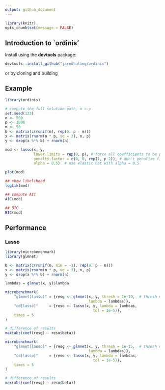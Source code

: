 ```yaml
---
output: github_document
---
```



```r
library(knitr)
opts_chunk$set(message = FALSE)
```


## Introduction to `ordinis'

Install using the **devtools** package:

```r
devtools::install_github("jaredhuling/ordinis")
```

or by cloning and building 

## Example

```r
library(ordinis)

# compute the full solution path, n > p
set.seed(123)
n <- 500
p <- 1000
m <- 50
b <- matrix(c(runif(m), rep(0, p - m)))
x <- matrix(rnorm(n * p, sd = 3), n, p)
y <- drop(x %*% b) + rnorm(n)

mod <- lasso(x, y, 
             lower.limits = rep(0, p), # force all coefficients to be positive
             penalty.factor = c(0, 0, rep(1, p-2)), # don't penalize first two coefficients
             alpha = 0.5)  # use elastic net with alpha = 0.5

plot(mod)

## show likelihood
logLik(mod)

## compute AIC
AIC(mod)

## BIC
BIC(mod)
```

## Performance

### Lasso

```r
library(microbenchmark)
library(glmnet)

b <- matrix(c(runif(m, min = -1), rep(0, p - m)))
x <- matrix(rnorm(n * p, sd = 3), n, p)
y <- drop(x %*% b) + rnorm(n)

lambdas = glmnet(x, y)$lambda

microbenchmark(
    "glmnet[lasso]" = {resg <- glmnet(x, y, thresh = 1e-10,  # thresh must be very low for comparable precision
                                      lambda = lambdas)},
    "cd[lasso]"     = {reso <- lasso(x, y, lambda = lambdas, 
                                        tol = 1e-5)},
    times = 5
)

# difference of results
max(abs(coef(resg) - reso$beta))

microbenchmark(
    "glmnet[lasso]" = {resg <- glmnet(x, y, thresh = 1e-15,  # thresh must be very low for comparable precision
                                      lambda = lambdas)},
    "cd[lasso]"     = {reso <- lasso(x, y, lambda = lambdas, 
                                        tol = 1e-5)},
    times = 5
)

# difference of results
max(abs(coef(resg) - reso$beta))

```
